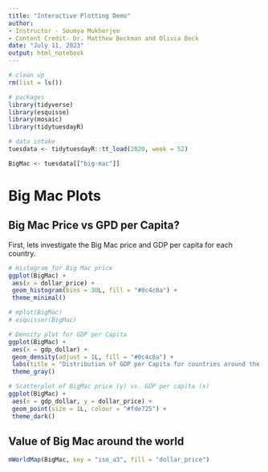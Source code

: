 ```yaml
---
title: "Interactive Plotting Demo"
author:
- Instructor - Soumya Mukherjee
- Content Credit- Dr. Matthew Beckman and Olivia Beck
date: "July 11, 2023"
output: html_notebook
---
```


```r
# clean up
rm(list = ls())

# packages
library(tidyverse)
library(esquisse)
library(mosaic)
library(tidytuesdayR)

# data intake
tuesdata <- tidytuesdayR::tt_load(2020, week = 52)

BigMac <- tuesdata[["big-mac"]]
```


# Big Mac Plots

## Big Mac Price vs GPD per Capita?

First, lets investigate the Big Mac price and GDP per capita for each country.

```r
# Histogram for Big Mac price
ggplot(BigMac) +
 aes(x = dollar_price) +
 geom_histogram(bins = 30L, fill = "#0c4c8a") +
 theme_minimal()

# mplot(BigMac)
# esquisser(BigMac)
```

```r
# Density plot for GDP per Capita
ggplot(BigMac) +
 aes(x = gdp_dollar) +
 geom_density(adjust = 1L, fill = "#0c4c8a") +
 labs(title = "Distribution of GDP per Capita for countries around the world") +
 theme_gray()
```


```r
# Scatterplot of BigMac price (y) vs. GDP per capita (x)
ggplot(BigMac) +
 aes(x = gdp_dollar, y = dollar_price) +
 geom_point(size = 1L, colour = "#fde725") +
 theme_dark()

```



## Value of Big Mac around the world

```r
mWorldMap(BigMac, key = "iso_a3", fill = "dollar_price")
```